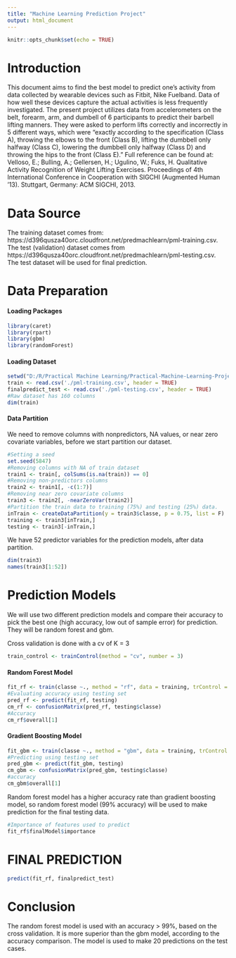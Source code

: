 ```yaml
---
title: "Machine Learning Prediction Project"
output: html_document
---
```


```r
knitr::opts_chunk$set(echo = TRUE)
```

# Introduction 
This document aims to find the best model to predict one's activity from data collected by wearable devices such as Fitbit, Nike Fuelband. Data of how well these devices capture the actual activities is less frequently investigated. The present project utilizes data from accelerometers on the belt, forearm, arm, and dumbell of 6 participants to predict their barbell lifting manners. They were asked to perform lifts correctly and incorrectly in 5 different ways, which were "exactly according to the specification (Class A), throwing the elbows to the front (Class B), lifting the dumbbell only halfway (Class C), lowering the dumbbell only halfway (Class D) and throwing the hips to the front (Class E)." Full reference can be found at: 
Velloso, E.; Bulling, A.; Gellersen, H.; Ugulino, W.; Fuks, H. Qualitative Activity Recognition of Weight Lifting Exercises. Proceedings of 4th International Conference in Cooperation with SIGCHI (Augmented Human '13). Stuttgart, Germany: ACM SIGCHI, 2013.

# Data Source 
The training dataset comes from: 
https://d396qusza40orc.cloudfront.net/predmachlearn/pml-training.csv. 
The test (validation) dataset comes from https://d396qusza40orc.cloudfront.net/predmachlearn/pml-testing.csv. 
The test dataset will be used for final prediction.  

# Data Preparation 
#### Loading Packages
```r
library(caret)
library(rpart)
library(gbm)
library(randomForest)
```
#### Loading Dataset 
```r
setwd("D:/R/Practical Machine Learning/Practical-Machine-Learning-Project")
train <- read.csv('./pml-training.csv', header = TRUE)
finalpredict_test <- read.csv('./pml-testing.csv', header = TRUE)
#Raw dataset has 160 columns
dim(train)
```
#### Data Partition 
We need to remove columns with nonpredictors, NA values, or near zero covariate variables, before we start partition our dataset.
```r
#Setting a seed 
set.seed(5847)
#Removing columns with NA of train dataset
train1 <- train[, colSums(is.na(train)) == 0]
#Removing non-predictors columns
train2 <- train1[, -c(1:7)]
#Removing near zero covariate columns
train3 <- train2[, -nearZeroVar(train2)]
#Partition the train data to training (75%) and testing (25%) data.
inTrain <- createDataPartition(y = train3$classe, p = 0.75, list = F)
training <- train3[inTrain,] 
testing <- train3[-inTrain,]
```
We have 52 predictor variables for the prediction models, after data partition. 
```r
dim(train3)
names(train3[1:52])
```

# Prediction Models
We will use two different prediction models and compare their accuracy to pick the best one (high accuracy, low out of sample error) for prediction.
They will be random forest and gbm. 

Cross validation is done with a cv of K = 3
```r
train_control <- trainControl(method = "cv", number = 3) 
```
#### Random Forest Model 
```r
fit_rf <- train(classe ~., method = "rf", data = training, trControl = train_control, ntree = 64) 
#Evaluating accuracy using testing set
pred_rf <- predict(fit_rf, testing)
cm_rf <- confusionMatrix(pred_rf, testing$classe)
#Accuracy
cm_rf$overall[1]
```
#### Gradient Boosting Model
```r
fit_gbm <- train(classe ~., method = "gbm", data = training, trControl = train_control, verbose = FALSE)
#Predicting using testing set
pred_gbm <- predict(fit_gbm, testing)
cm_gbm <- confusionMatrix(pred_gbm, testing$classe)
#accuracy
cm_gbm$overall[1]
```
Random forest model has a higher accuracy rate than gradient boosting model, so random forest model (99% accuracy) will be used to make prediction for the final testing data.
```r
#Importance of features used to predict
fit_rf$finalModel$importance
```

# FINAL PREDICTION 
```r
predict(fit_rf, finalpredict_test)
```

# Conclusion 
The random forest model is used with an accuracy > 99%, based on the cross validation. It is more superior than the gbm model, according to the accuracy comparison. The model is used to make 20 predictions on the test cases. 

